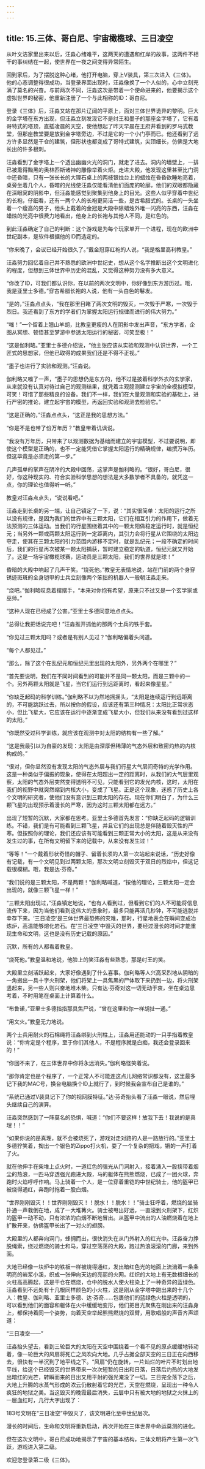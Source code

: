 ```yaml
---
---
---
```

title: 15.三体、哥白尼、宇宙橄榄球、三日凌空
---

从叶文洁家里出来以后，汪淼心绪难平，这两天的遭遇和红岸的故事，这两件不相干的事纠结在一起，使世界在一夜之间变得异常陌生。

回到家后，为了摆脱这种心绪，他打开电脑，穿上V装具，第三次进入《三体》。他的心态调整得很成功，当登录界面出现时，汪淼像换了一个人似的，心中立刻充满了莫名的兴奋。与前两次不同，汪淼这次是带着一个使命进来的，他要揭示这个虚拟世界的秘密，他重新注册了一个与此相称的ID：哥白尼。





登录《三体》后，汪淼又站在那片辽阔的平原上，面对三体世界诡异的黎明。巨大的金字塔在东方出现，但汪淼立刻发现它不是纣王和墨子的那座金字塔了，它有着哥特式的塔顶，直插凌晨的天空，使他想起了昨天早晨在王府井看到的罗马式教堂，但那座教堂要是放到金字塔旁边，不过是它的一个小门亭而已。他还看到了远方许多显然是干仓的建筑，但形状也都变成了哥特式建筑，尖顶细长，仿佛是大地长出的许多根刺。

汪淼看到了金字塔上一个透出幽幽火光的洞门，就走了进去。洞内的墙壁上，一排已被熏得黝黑的奥林匹斯诸神的雕像举着火炬。走进大殿，他发现这里甚至比门洞中还昏暗，只有一张长长的大理石桌上的两枝银烛台上的蜡烛在昏昏欲睡地亮着，桌旁坐着几个人，昏暗的光线使汪淼仅能看清他们面庞的轮廓，他们的双眼都隐藏在深眼窝的阴影中，但汪淼能感觉到聚集到他身上的目光。这些人似乎穿着中世纪的长袍，仔细看，还有一两个人的长袍更简洁一些，是古希腊式的。长桌的一头坐着一个瘦高的男子，他头上戴着的金冠是大殿中除蜡烛外唯一闪亮的东西，汪淼在蜡烛的光亮中很费力地看出，他身上的长袍与其他人不同，是红色的。

到此汪淼确定了自己的判断：这个游戏是为每个玩家单开一个进程，现在的欧洲中世纪副本，是软件根据他的ID而选定的。

“你来晚了，会议已经开始很久了。”戴金冠穿红袍的人说，“我是格里高利教皇。”

汪淼努力回忆着自己并不熟悉的欧洲中世纪史，想从这个名字推断出这个文明进化的程度，但想到三体世界中历史的混乱，又觉得这种努力没有多大意义。

“你改了ID，可我们都认识你，在以前的两次文明中，你好像到东方游历过。哦，我是亚里士多德。”穿古希腊长袍的人说，他有一头白色的鬈发。

“是的，”汪淼点点头，“我在那里目睹了两次文明的毁灭，一次毁于严寒，一次毁于烈日。我还看到了东方的学者们为掌握太阳运行规律而进行的伟大努力。”

“嗤！”一个留着上翘山羊胡，比教皇更瘦的人在阴影中发出声音，“东方学者，企图从冥想、顿悟甚至梦游中参透太阳运行的秘密，可笑至极！”

“这是伽利略。”亚里士多德介绍说，“他主张应该从实验和观测中认识世界，一个工匠式的思想家，但他已取得的成果我们还是不得不正视。”

“墨子也进行了实验和观测。”汪淼说。

伽利略又嗤了一声，“墨子的思想仍是东方的，他不过是披着科学外衣的玄学家，从来就没有认真对待过自己的观测结果，就凭着主观臆测建立宇宙的全模拟模型，可笑！可惜了那些精良的设备。我们不一样，我们在大量观测和实验的基础上，进行严密的推论，建立起宇宙的模型，再返回实验和观测去检验它。”

“这是正确的，”汪淼点点头，“这正是我的思想方法。”

“你是不是也带了份万年历？”教皇带着讥讽说。

“我没有万年历，只带来了以观测数据为基础而建立的宇宙模型，不过要说明，即使这个模型是正确的，也不一定能凭借它掌握太阳运行的精确规律，编撰万年历。但这毕竟是必须走的第一步。”

几声孤单的掌声在阴冷的大殿中回荡，这掌声是伽利略的。“很好，哥白尼，很好，你这种现实的、符合实验科学思想的想法是大多数学者不具备的，就凭这一点，你的理论也值得听一听。”

教皇对汪淼点点头，“说说看吧。”

汪淼走到长桌的另一端，让自己镇定了一下，说：“其实很简单：太阳的运行之所以没有规律，是因为我们的世界中有三颗太阳，它们在相互引力的作用下，做着无法预测的三体运动。当我们的行星围绕着其中的一颗太阳做稳定运行时，就是恒纪元；当另外一颗或两颗太阳运行到一定距离内，其引力会将行星从它围绕的太阳边夺走，使其在三颗太阳的引力范围内游移不定时，就是乱纪元；一段不确定的时间后，我们的行星再次被某一颗太阳捕获，暂时建立稳定的轨道，恒纪元就又开始了。这是一场宇宙橄榄球赛，运动员是三颗太阳，我们的世界就是球！”

昏暗的大殿中响起了几声干笑。“烧死他。”教皇无表情地说，站在门前的两个身穿锈迹斑斑的全身铠甲的士兵立刻像两个笨拙的机器人一般朝汪淼走来。

“烧吧。”伽利略叹息着摆摆手，“本来对你抱有希望，原来只不过又是一个玄学家或巫师。”

“这种人现在已经成了公害。”亚里士多德同意地点点头。

“总得让我把话说完吧！”汪淼推开抓他的那两个士兵的铁手套。

“你见过三颗太阳吗？或者是有别人见过？”伽利略偏着头问道。

“每个人都见过。”

“那么，除了这个在乱纪元和恒纪元里出现的太阳外，另外两个在哪里？”

“首先要说明，我们在不同时间看到的可能并不是同一颗太阳，而是三颗中的一个。另外两颗太阳就是飞星，当它们运行到远距离时，看起来像星星。”

“你缺乏起码的科学训练。”伽利略不以为然地摇摇头，“太阳是连续运行到远距离的，不可能跳跃过去，所以按你的假设，应该还有第三种情况：太阳比正常状态小，但比飞星大，它应该在运行中逐渐变成飞星大小，但我们从来没有看到过这样的太阳。”

“你既然受过科学训练，就应该在观测中对太阳的结构有一些了解。”

“这是我最引以为自豪的发现：太阳是由深厚但稀薄的气态外层和致密灼热的内核构成的。”

“很对，但你显然没有发现太阳的气态外层与我们行星大气层间奇特的光学作用。这是一种类似于偏振的现象，使得在太阳超出一定的距离时，从我们的大气层里观察，太阳的气态外层突然变得透明不可见，只能看到它的发光内核，这时，太阳在我们的视野中就突然缩到内核大小，变成了飞星。正是这个现象，迷惑了历史上各个文明的研究者，使他们没有意识到三颗太阳的存在。现在你们明白了，为什么三颗飞星的出现预示着漫长的严寒，因为这时三颗太阳都在远方。”

出现了短暂的沉默，大家都在思考。亚里士多德首先发言：“你缺乏起码的逻辑训练。不错，我们是有可能看到三颗飞星，并且它们的出现总是伴随着毁灭性的严寒。但按照你的理论，我们还应该有可能看到三颗正常大小的太阳，这是从来没有发生过的事，在所有文明留下来的记载中，从来没有发生过！”

“等等！”一个戴着形状奇怪的帽子、留着长须的人第一次站起来说话，“历史好像有记载，有一个文明见到过两颗太阳，那次文明立刻毁灭于双日的烈焰中，但这记载很模糊。哦，我是达·芬奇。”

“我们说的是三颗太阳，不是两颗！”伽利略喊道，“按他的理论，三颗太阳一定会出现的，就像三颗飞星一样！”

“三颗太阳出现过，”汪淼镇定地说，“也有人看到过，但看到它们的人不可能将信息流传下来，因为当他们看到这伟大的景象时，最多只能再活几秒钟，不可能逃脱并幸存下来。‘三日凌空’是三体世界最恐怖的灾难，那时，行星地表会在瞬间变成冶炼炉，高温能够熔化岩石。在‘三日凌空’中毁灭的世界，要经过漫长的时间才能重现生命和文明，这也是没有历史记载的原因。”

沉默，所有的人都看着教皇。

“烧死他。”教皇温和地说，他脸上的笑汪淼有些熟悉，那是纣王的笑。

大殿里立刻活跃起来，大家好像遇到了什么喜事。伽利略等人兴高采烈地从阴暗的一角搬出一具十字火刑架，他们将架上一具焦黑的尸体取下来扔到一边，将火刑架竖起来，另一些人则兴奋地堆木柴。只有达·芬奇对这一切无动于衷，坐在桌边思考着，不时用笔在桌面上计算着什么。

“布鲁诺，”亚里士多德指指那具焦尸说，“曾在这里和你一样胡扯一通。”

“用文火。”教皇无力地说。

两个士兵用耐火的石棉绳将汪淼绑到火刑柱上，汪淼用还能动的一只手指着教皇说：“你肯定是个程序，至于你们其他人，不是程序就是白痴，我还会登录回来的！”

“你回不来了，在三体世界中你将永远消失。”伽利略怪笑着说。

“那你肯定也是个程序了，一个正常人不可能连这点儿网络常识都没有，这里最多记下我的MAC号，换台电脑换个ID上就行了，到时候我会宣布自己是谁的。”

“系统已通过V装具记下了你的视网膜特征。”达·芬奇抬头看了汪淼一眼说，然后埋头继续自己的演算。

汪淼突然感到了一阵莫名的恐惧，喊道：“你们不要这样！放我下去！我说的是真理！！”

“如果你说的是真理，就不会被烧死了，游戏对走对路的人是一路放行的。”亚里士多德狞笑着，掏出一个银色的Zippo打火机，耍了一个复杂的把戏，锵的一声打着了火。

就在他伸手在柴堆上点火时，一道红色的强光从门洞射入，接着涌入一股挟带着烟尘的热浪，一匹马穿透强光跑进大殿，马的躯体在熊熊燃烧，已成了一团火球，奔跑时火焰呼呼作响。马上骑着一个人，是一位穿着重铠的中世纪骑士，他的盔甲已被烧得通红，奔跑时拖着一股白烟。

“世界刚刚毁灭！！世界刚刚毁灭！！脱水！！脱水！！”骑士狂呼着，燃烧的坐骑扑通一声栽倒在地，成了一大堆篝火。骑士被甩出好远，一直滚到火刑架下，红炽的盔甲一动不动，只有浓浓的白烟不断地冒出。从盔甲中流出的人油燃烧着在地上扩散开来，仿佛盔甲长出了一对火的翅膀。

大殿里的人都奔向洞门，蜂拥而出，很快消失在从门外射入的红光中。汪淼奋力挣脱绳索，绕过燃烧的骑士和马，穿过空荡荡的大殿，跑过热浪滚滚的门廊，来到外面。

大地已经像一块炉中的铁板一样被烧得通红，发出暗红色光的地面上流淌着一条条明亮的岩浆小溪，织成一张伸向天边的亮丽的火网。红炽的大地上有无数根细长的火柱高高腾起，这是干仓在燃烧，仓中的脱水人使火柱染上了一种奇异的蓝绿色。汪淼看到不远处有十几根同样颜色的小火柱，这是刚从金字塔中跑出来的十几个人：教皇、伽利略、亚里士多德、达·芬奇……包裹他们的蓝绿色火柱是透明的，可以看到他们的面容和躯体在火中缓缓地变形，他们把目光聚焦在刚出来的汪淼身上，都保持着同一个姿势，向着天空举起熊熊燃烧的双臂，用歌唱般的声音齐声颂道：



“三日凌空——”

汪淼抬头望去，看到三轮巨大的太阳在天空中围绕着一个看不见的原点缓缓地转动着，像一轮巨大的风扇将死亡之风吹向大地。几乎占据全部天空的三日正在向西移去，很快有一半沉到了地平线之下。“风扇”仍在旋转，一片灿烂的叶片不时划出地平线，给这个已经毁灭的世界带来一次次短暂的日出和日落，日落后灼热的大地发出暗红的光芒，转瞬而来的日出又用平射的强光淹没了一切。三日完全落下之后，大地上升腾的水蒸气形成的浓云仍散射着它的光芒，天空在燃烧，呈现出一种令人疯狂的地狱之美。当这毁灭的晚霞最后消失，云层中只有被大地的地狱之火抹上的一层血红时，几行大字出现了：

183号文明在“三日凌空”中毁灭了，该文明进化至中世纪层次。

漫长的时间后，生命和文明将重新启动，再次开始在三体世界中命运莫测的进化。

但在这次文明中，哥白尼成功地揭示了宇宙的基本结构，三体文明将产生第一次飞跃，游戏进入第二级。

欢迎您登录第二级《三体》。